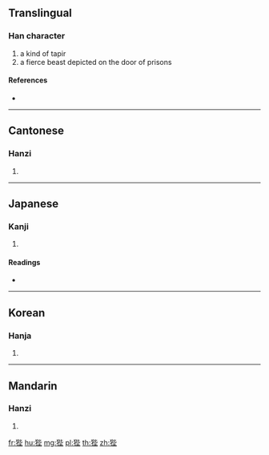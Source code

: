 ==Translingual==

===Han character===
{{Han char|rn=94|rad=犬|as=07|sn=10|four=41214|canj=KHPPG}}

# a kind of tapir
# a fierce beast depicted on the door of prisons

====References====
* {{Han ref|kx=0711.130|dkj=20410|dj=1123.130|hdz=21348.070|uh=72F4|ud=29428|bh=D2A5|bd=53925}}

----

==Cantonese==

===Hanzi===
{{yue-hanzi|jyut=|y=bai6}}

# {{defn|lang=yue|sort=犬07}}

----

==Japanese==

===Kanji===
{{ja-kanji|grade=|rs=犬07}}

# {{defn|lang=ja|sort=犬07}}

====Readings====
* {{ja-readings|on=[[へい]] (hei), [[はい]] (hai), [[ばい]] (bai)|kun=}}

----

==Korean==

===Hanja===
{{ko-hanja|hangeul=폐|eumhun=|rv=pye|mr=p'ye|y=phyey}}

# {{defn|lang=ko|sort=犬07}}

----

==Mandarin==

===Hanzi===
{{cmn-hanzi|pin=[[bì]] ([[bi4]])|wg=pi<sup>4</sup>}}

# {{defn|lang=cmn|sort=犬07}}

[[fr:狴]]
[[hu:狴]]
[[mg:狴]]
[[pl:狴]]
[[th:狴]]
[[zh:狴]]